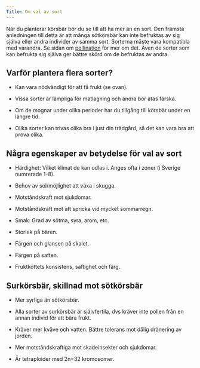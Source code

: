 ```yaml
---
Title: Om val av sort
---
```


När du planterar körsbär bör du se till att ha mer än en sort. Den främsta anledningen till detta är att många sötkörsbär kan inte befruktas av sig själva eller andra individer av samma sort. Sorterna måste vara kompatibla med varandra. Se sidan om [pollination](pollination_about.qmd) för mer om det. Även de sorter som kan befrukta sig själva ger bättre skörd om de befruktas av andra. 


## Varför plantera flera sorter?

- Kan vara nödvändigt för att få frukt (se ovan).

- Vissa sorter är lämpliga för matlagning och andra bör ätas färska.

- Om de mognar under olika perioder har du tillgång till körsbär under en längre tid.

- Olika sorter kan trivas olika bra i just din trädgård, så det kan vara bra att prova olika.


## Några egenskaper av betydelse för val av sort

- Härdighet: Vilket klimat de kan odlas i. Anges ofta i zoner (i Sverige numrerade 1-8).

- Behov av sol/möjlighet att växa i skugga.

- Motståndskraft mot sjukdomar.

- Motståndskraft mot att spricka vid mycket sommarregn.

- Smak: Grad av sötma, syra, arom, etc.

- Storlek på bären.

- Färgen och glansen på skalet.

- Färgen på saften.

- Fruktköttets konsistens, saftighet och färg.

## Surkörsbär, skillnad mot sötkörsbär

- Mer syrliga än sötkörsbär.

<!-- Morello cherry trees fruit on younger wood than sweet varieties, and thus can be pruned harder. -->

- Alla sorter av surkörsbär är självfertila, dvs kräver inte pollen från en annan individ för att bära frukt.

- Kräver mer kväve och vatten. Bättre tolerans mot dålig dränering av jorden.

- Mer motståndskraftiga mot skadeinsekter och sjukdomar.

- Är tetraploider med 2n=32 kromosomer.

